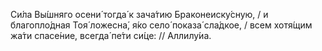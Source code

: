 Си́ла Вы́шняго осени́ тогда́ к зача́тию Браконеиску́сную, / и благопло́дная Тоя́ ложесна́, я́ко село́ показа́ сла́дкое, / всем хотя́щим жа́ти спасе́ние, всегда́ пе́ти си́це: // Аллилу́иа.
